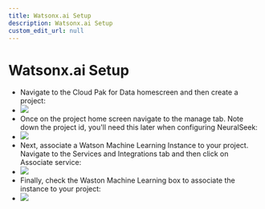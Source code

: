 ```yaml
---
title: Watsonx.ai Setup
description: Watsonx.ai Setup
custom_edit_url: null
---
```


# Watsonx.ai Setup
- Navigate to the Cloud Pak for Data homescreen and then create a project:
- ![](./assets/cp4d-create-project.png)
- Once on the project home screen navigate to the manage tab. Note down the project id, you'll need this later when configuring NeuralSeek:
- ![](./assets/cp4d-manage.png)
- Next, associate a Watson Machine Learning Instance to your project. Navigate to the Services and Integrations tab and then click on Associate service:
- ![](./assets/cp4d-associate-wml.png)
- Finally, check the Waston Machine Learning box to associate the instance to your project:
- ![](./assets/wml.png)

